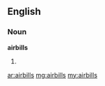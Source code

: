==English==
===Noun===
'''airbills'''
# {{plural of|[[airbill]]}}

[[ar:airbills]]
[[mg:airbills]]
[[my:airbills]]